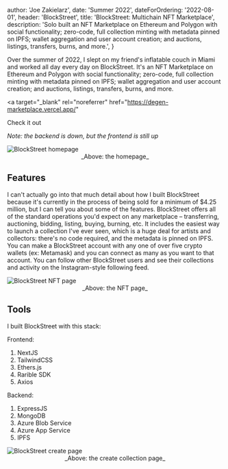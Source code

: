 
  author: 'Joe Zakielarz',
  date: 'Summer 2022',
  dateForOrdering: '2022-08-01',
  header: 'BlockStreet',
  title: 'BlockStreet: Multichain NFT Marketplace',
  description:
    'Solo built an NFT Marketplace on Ethereum and Polygon with social functionality; zero-code, full collection minting with metadata pinned on IPFS; wallet aggregation and user account creation; and auctions, listings, transfers, burns, and more.',
}


Over the summer of 2022, I slept on my friend's inflatable couch in Miami and worked all day every day on BlockStreet. It's an NFT Marketplace on Ethereum and Polygon with social functionality; zero-code, full collection minting with metadata pinned on IPFS; wallet aggregation and user account creation; and auctions, listings, transfers, burns, and more.

<a
  target="_blank"
  rel="noreferrer"
  href="https://degen-marketplace.vercel.app/"
>
  Check it out
</a>

_Note: the backend is down, but the frontend is still up_

<Image src={blockstHomepage} alt="BlockStreet homepage" draggable={false} />
<div align="center">_Above: the homepage_</div>

## Features

I can't actually go into that much detail about how I built BlockStreet because it's currently in the process of being sold for a minimum of $4.25 million, but I can tell you about some of the features. BlockStreet offers all of the standard operations
you'd expect on any marketplace – transferring, auctioning, bidding, listing, buying, burning, etc.
It includes the easiest way to launch a collection I've ever seen, which is a huge deal for artists and collectors:
there's no code required, and the metadata is pinned on IPFS. You can make a BlockStreet account with any one of over five
crypto wallets (ex: Metamask) and you can connect as many as you want to that account. You can follow other BlockStreet users
and see their collections and activity on the Instagram-style following feed.

<Image src={blockstNftPage} alt="BlockStreet NFT page" draggable={false} />
<div align="center">_Above: the NFT page_</div>

## Tools

I built BlockStreet with this stack:

Frontend:

1. NextJS
2. TailwindCSS
3. Ethers.js
4. Rarible SDK
5. Axios

Backend:

1. ExpressJS
2. MongoDB
3. Azure Blob Service
4. Azure App Service
5. IPFS

<Image src={blockstCreate} alt="BlockStreet create page" draggable={false} />
<div align="center">_Above: the create collection page_</div>
